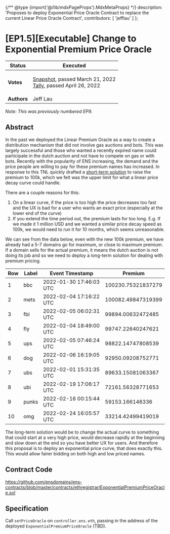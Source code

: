 {/** @type {import('@/lib/mdxPageProps').MdxMetaProps} */}
    description: 'Proposes to deploy Exponential Price Oracle Contract to replace the current Linear Price Oracle Contract',
    contributors: [
        'jefflau'
    ]
};

# \[EP1.5]\[Executable] Change to Exponential Premium Price Oracle

| **Status**  | Executed                                                                                                                                                                                                                                                                                                                                                                                     |
| ----------- | -------------------------------------------------------------------------------------------------------------------------------------------------------------------------------------------------------------------------------------------------------------------------------------------------------------------------------------------------------------------------------------------- |
| **Votes**   | <p><a href="https://snapshot.org/#/ens.eth/proposal/0xe040bdae812af4bd5b3b6e3f46ed1ff4701986c338b827ac8f05807c2b9b9d73">Snapshot</a>, passed March 21, 2022<br /><a href="https://www.tally.xyz/governance/eip155:1:0x323A76393544d5ecca80cd6ef2A560C6a395b7E3/proposal/107166664722174233740232174220463354481004128961821575530758100250899337476509">Tally</a>, passed April 26, 2022</p> |
| **Authors** | Jeff Lau                                                                                                                                                                                                                                                                                                                                                                                     |

_Note: This was previously numbered EP9._

## Abstract

In the past we deployed the Linear Premium Oracle as a way to create a distribution mechanism that did not involve gas auctions and bots. This was largely successful and those who wanted a recently expired name could participate in the dutch auction and not have to compete on gas or with bots. Recently with the popularity of ENS increasing, the demand and the price people are willing to pay for these premium names has increased. In response to this TNL quickly drafted a [short-term solution](https://discuss.ens.domains/t/ep5-executable-set-the-temporary-premium-start-price-to-100-000/9336) to raise the premium to 100k, which we felt was the upper limit for what a linear price decay curve could handle.

There are a couple reasons for this:

1. On a linear curve, if the price is too high the price decreases too fast and the UX is bad for a user who wants an exact price (especially at the lower end of the curve)
2. If you extend the time period out, the premium lasts for too long. E.g. If we made it 1 million USD and we wanted a similar price decay speed as 100k, we would need to run it for 10 months, which seems unreasonable.

We can see from the data below, even with the new 100k premium, we have already had a 5-7 domains go for maximum, or close to maximum premium. If a domain sells for the actual premium, it means the dutch auction is not doing its job and so we need to deploy a long-term solution for dealing with premium pricing.

| Row | Label | Event Timestamp | Premium |
| --- | ----- | --------------- | ------- |
| 1   | bbc   | 2022-01-30 17:46:03 UTC | 100230.75321837279 |
| 2   | mets  | 2022-02-04 17:16:22 UTC | 100082.49847319399 |
| 3   | fbi   | 2022-02-05 06:02:31 UTC | 99894.00632472485 |
| 4   | fly   | 2022-02-04 18:49:00 UTC | 99747.22640247621 |
| 5   | ups   | 2022-02-05 07:46:24 UTC | 98822.14747808539 |
| 6   | dog   | 2022-02-06 16:19:05 UTC | 92950.09208752771 |
| 7   | ubs   | 2022-02-01 15:31:35 UTC | 89633.15081063367 |
| 8   | ubi   | 2022-02-19 17:06:17 UTC | 72161.56328771653 |
| 9   | punks | 2022-02-16 00:15:44 UTC | 59153.166146336 |
| 10  | omg   | 2022-02-24 16:05:57 UTC | 33214.42499419019 |

The long-term solution would be to change the actual curve to something that could start at a very high price, would decrease rapidly at the beginning and slow down at the end so you have better UX for users. And therefore this proposal is to deploy an exponential price curve, that does exactly this. This would allow fairer bidding on both high and low priced names.

## Contract Code

https://github.com/ensdomains/ens-contracts/blob/master/contracts/ethregistrar/ExponentialPremiumPriceOracle.sol

## Specification

Call `setPriceOracle` on `controller.ens.eth`, passing in the address of the deployed `ExponentialPremiumPriceOracle` (TBD).

```

```
